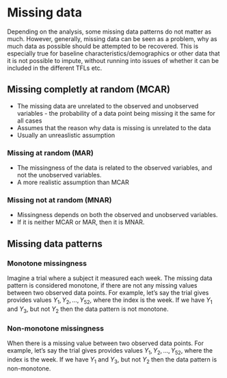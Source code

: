 # Missing data
Depending on the analysis, some missing data patterns do not matter as much. However, generally, missing data can be seen as a problem, why as much data as possible should be attempted to be recovered. This is especially true for baseline characteristics/demographics or other data that it is not possible to impute, without running into issues of whether it can be included in the different TFLs etc.

## Missing completly at random (MCAR)
- The missing data are unrelated to the observed and unobserved variables - the probability of a data point being missing it the same for all cases
- Assumes that the reason why data is missing is unrelated to the data
- Usually an unreaslistic assumption

### Missing at random (MAR)
- The missingness of the data is related to the observed variables, and not the unobserved variables.
- A more realistic assumption than MCAR

### Missing not at random (MNAR)
- Missingness depends on both the observed and unobserved variables.
- If it is neither MCAR or MAR, then it is MNAR.

## Missing data patterns
### Monotone missingness
Imagine a trial where a subject it measured each week. The missing data pattern is considered monotone, if there are not any missing values between two observed data points. For example, let's say the trial gives provides values $Y_1,Y_2,\dots,Y_{52}$, where the index is the week. If we have $Y_1$ and $Y_3$, but not $Y_2$ then the data pattern is not monotone.

### Non-monotone missingness
When there is a missing value between two observed data points. For example, let's say the trial gives provides values $Y_1,Y_2,\dots,Y_{52}$, where the index is the week. If we have $Y_1$ and $Y_3$, but not $Y_2$ then the data pattern is non-monotone.
